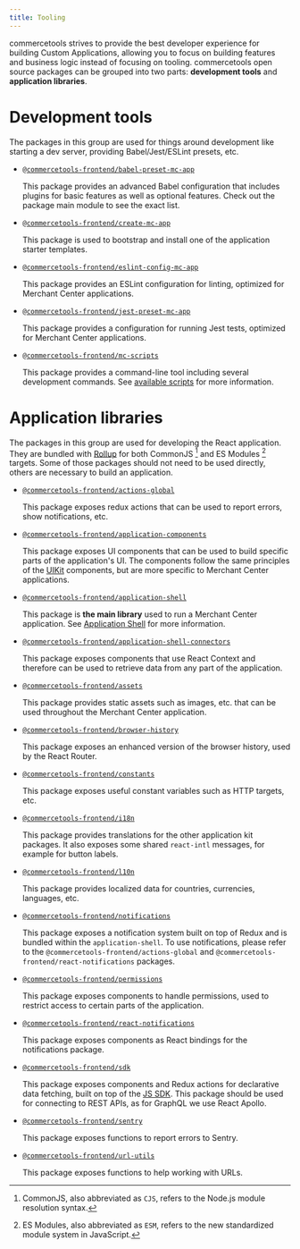```yaml
---
title: Tooling
---
```


commercetools strives to provide the best developer experience for building Custom Applications, allowing you to focus on building features and business logic instead of focusing on tooling.
commercetools open source packages can be grouped into two parts: **development tools** and **application libraries**.

# Development tools

The packages in this group are used for things around development like starting a dev server, providing Babel/Jest/ESLint presets, etc.

- [`@commercetools-frontend/babel-preset-mc-app`](https://www.npmjs.com/package/@commercetools-frontend/babel-preset-mc-app)

  This package provides an advanced Babel configuration that includes plugins for basic features as well as optional features. Check out the package main module to see the exact list.

- [`@commercetools-frontend/create-mc-app`](https://www.npmjs.com/package/@commercetools-frontend/create-mc-app)

  This package is used to bootstrap and install one of the application starter templates.

- [`@commercetools-frontend/eslint-config-mc-app`](https://www.npmjs.com/package/@commercetools-frontend/eslint-config-mc-app)

  This package provides an ESLint configuration for linting, optimized for Merchant Center applications.

- [`@commercetools-frontend/jest-preset-mc-app`](https://www.npmjs.com/package/@commercetools-frontend/jest-preset-mc-app)

  This package provides a configuration for running Jest tests, optimized for Merchant Center applications.

- [`@commercetools-frontend/mc-scripts`](https://www.npmjs.com/package/@commercetools-frontend/mc-scripts)

  This package provides a command-line tool including several development commands. See [available scripts](/development/available-scripts) for more information.


# Application libraries

The packages in this group are used for developing the React application. They are bundled with [Rollup](https://rollupjs.org) for both CommonJS [^1] and ES Modules [^2] targets.
Some of those packages should not need to be used directly, others are necessary to build an application.

- [`@commercetools-frontend/actions-global`](https://www.npmjs.com/package/@commercetools-frontend/actions-global)

  This package exposes redux actions that can be used to report errors, show notifications, etc.

- [`@commercetools-frontend/application-components`](https://www.npmjs.com/package/@commercetools-frontend/application-components)

  This package exposes UI components that can be used to build specific parts of the application's UI.
  The components follow the same principles of the [UIKit](https://github.com/commercetools/ui-kit) components, but are more specific to Merchant Center applications.

- [`@commercetools-frontend/application-shell`](https://www.npmjs.com/package/@commercetools-frontend/application-shell)

  This package is **the main library** used to run a Merchant Center application. See [Application Shell](/components/application-shell) for more information.

- [`@commercetools-frontend/application-shell-connectors`](https://www.npmjs.com/package/@commercetools-frontend/application-shell-connectors)

  This package exposes components that use React Context and therefore can be used to retrieve data from any part of the application.

- [`@commercetools-frontend/assets`](https://www.npmjs.com/package/@commercetools-frontend/assets)

  This package provides static assets such as images, etc. that can be used throughout the Merchant Center application.

- [`@commercetools-frontend/browser-history`](https://www.npmjs.com/package/@commercetools-frontend/browser-history)

  This package exposes an enhanced version of the browser history, used by the React Router.

- [`@commercetools-frontend/constants`](https://www.npmjs.com/package/@commercetools-frontend/constants)

  This package exposes useful constant variables such as HTTP targets, etc.

- [`@commercetools-frontend/i18n`](https://www.npmjs.com/package/@commercetools-frontend/i18n)

  This package provides translations for the other application kit packages. It also exposes some shared `react-intl` messages, for example for button labels.

- [`@commercetools-frontend/l10n`](https://www.npmjs.com/package/@commercetools-frontend/l10n)

  This package provides localized data for countries, currencies, languages, etc.

- [`@commercetools-frontend/notifications`](https://www.npmjs.com/package/@commercetools-frontend/notifications)

  This package exposes a notification system built on top of Redux and is bundled within the `application-shell`. To use notifications, please refer to the `@commercetools-frontend/actions-global` and `@commercetools-frontend/react-notifications` packages.

- [`@commercetools-frontend/permissions`](https://www.npmjs.com/package/@commercetools-frontend/permissions)

  This package exposes components to handle permissions, used to restrict access to certain parts of the application.

- [`@commercetools-frontend/react-notifications`](https://www.npmjs.com/package/@commercetools-frontend/react-notifications)

  This package exposes components as React bindings for the notifications package.

- [`@commercetools-frontend/sdk`](https://www.npmjs.com/package/@commercetools-frontend/sdk)

  This package exposes components and Redux actions for declarative data fetching, built on top of the [JS SDK](https://github.com/commercetools/nodejs/). This package should be used for connecting to REST APIs, as for GraphQL we use React Apollo.

- [`@commercetools-frontend/sentry`](https://www.npmjs.com/package/@commercetools-frontend/sentry)

  This package exposes functions to report errors to Sentry.

- [`@commercetools-frontend/url-utils`](https://www.npmjs.com/package/@commercetools-frontend/url-utils)

  This package exposes functions to help working with URLs.


[^1]: CommonJS, also abbreviated as `CJS`, refers to the Node.js module resolution syntax.
[^2]: ES Modules, also abbreviated as `ESM`, refers to the new standardized module system in JavaScript.
